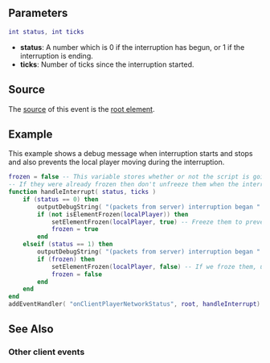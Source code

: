 {{Client event}}
{{New items|3.0142|1.4.1-7295|
 
This event is triggered when the server network connection to a player is interrupted. See [[/onPlayerNetworkStatus.md|onPlayerNetworkStatus]] for detecting player to server interruptions.
}}
==Parameters== 
<syntaxhighlight lang="lua">
int status, int ticks
</syntaxhighlight> 

*'''status''': A number which is 0 if the interruption has begun, or 1 if the interruption is ending.
*'''ticks''': Number of ticks since the interruption started.

==Source==
The [[/event_system#Event_source.md|source]] of this event is the [[/root element.md|root element]].

==Example== 
This example shows a debug message when interruption starts and stops and also prevents the local player moving during the interruption.
<syntaxhighlight lang="lua">
frozen = false -- This variable stores whether or not the script is going to freeze them.
-- If they were already frozen then don't unfreeze them when the interruption ends to avoid conflicts with other scripts.
function handleInterrupt( status, ticks )
	if (status == 0) then
		outputDebugString( "(packets from server) interruption began " .. ticks .. " ticks ago" )
		if (not isElementFrozen(localPlayer)) then
			setElementFrozen(localPlayer, true) -- Freeze them to prevent them abusing the network interruption
			frozen = true
		end
	elseif (status == 1) then
		outputDebugString( "(packets from server) interruption began " .. ticks .. " ticks ago and has just ended" )
		if (frozen) then
			setElementFrozen(localPlayer, false) -- If we froze them, unfreeze them now.
			frozen = false
		end
	end
end
addEventHandler( "onClientPlayerNetworkStatus", root, handleInterrupt)
</syntaxhighlight>

==See Also==
===Other client events===
{{Client_other_events}}